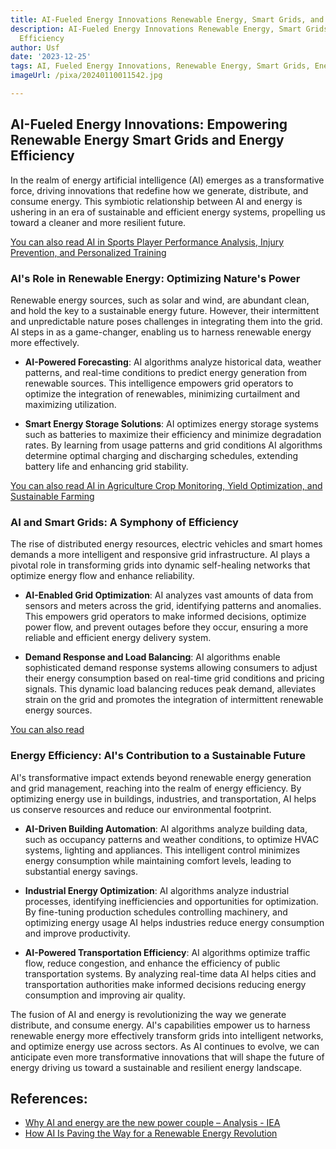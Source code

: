 ```yaml
---
title: AI-Fueled Energy Innovations Renewable Energy, Smart Grids, and Energy Efficiency
description: AI-Fueled Energy Innovations Renewable Energy, Smart Grids, and Energy
  Efficiency
author: Usf
date: '2023-12-25'
tags: AI, Fueled Energy Innovations, Renewable Energy, Smart Grids, Energy Efficiency
imageUrl: /pixa/20240110011542.jpg

---
```

## AI-Fueled Energy Innovations: Empowering Renewable Energy Smart  Grids  and  Energy Efficiency

In the realm  of energy artificial intelligence (AI) emerges as a transformative force, driving innovations that redefine how we generate, distribute, and consume energy. This symbiotic relationship between AI and energy is ushering in an era of sustainable and  efficient energy systems, propelling  us toward a cleaner and  more resilient future.

[You can also read AI in Sports Player  Performance Analysis, Injury Prevention, and Personalized Training](AI%20in%20Sports%20Player%20Performance%20Analysis%2C%20Injury%20Prevention%2C%20and%20Personalized%20Training)


### AI's Role in Renewable Energy: Optimizing Nature's Power

Renewable energy sources, such as  solar and wind, are abundant  clean, and hold the key to a sustainable energy future. However, their intermittent and unpredictable nature poses challenges in integrating them into the grid. AI steps in  as a  game-changer, enabling us to harness renewable energy more effectively.

- **AI-Powered Forecasting**:  AI algorithms analyze historical data, weather patterns, and real-time conditions to predict energy  generation  from renewable sources. This intelligence empowers grid  operators to optimize the integration of renewables, minimizing curtailment and maximizing utilization.

- **Smart Energy Storage Solutions**: AI optimizes energy storage systems such as batteries to maximize  their efficiency and minimize degradation rates. By learning from usage patterns and grid  conditions AI algorithms determine optimal charging and discharging schedules, extending battery life and enhancing grid stability.

[You can also read AI in Agriculture Crop  Monitoring, Yield Optimization, and  Sustainable Farming](AI%20in%20Agriculture%20Crop%20Monitoring%2C%20Yield%20Optimization%2C%20and%20Sustainable%20Farming)


### AI and Smart Grids: A Symphony of Efficiency

The rise of distributed energy resources, electric vehicles  and smart homes demands  a more intelligent and  responsive grid infrastructure. AI plays a pivotal role in  transforming grids  into dynamic self-healing networks that  optimize energy flow  and enhance reliability.

- **AI-Enabled  Grid Optimization**: AI analyzes vast amounts of data from sensors and meters across the grid, identifying patterns and anomalies. This empowers grid operators  to make informed decisions, optimize power flow, and prevent outages before they occur,  ensuring a more reliable and efficient  energy  delivery system.

- **Demand Response and Load Balancing**: AI algorithms enable sophisticated demand response systems allowing consumers to adjust  their energy consumption based on real-time grid conditions and pricing signals. This dynamic load  balancing reduces peak demand, alleviates strain on the grid  and promotes the integration of intermittent renewable energy sources.

[You can also read  ]()


###  Energy Efficiency:  AI's Contribution to a Sustainable Future

AI's transformative impact extends beyond renewable energy generation and  grid management, reaching  into the realm of energy efficiency. By optimizing energy  use in buildings, industries, and transportation, AI helps us conserve resources and reduce our environmental footprint.

- **AI-Driven Building  Automation**: AI algorithms analyze building data, such as occupancy patterns and weather conditions, to optimize HVAC  systems, lighting and appliances. This intelligent control minimizes energy consumption while  maintaining comfort levels, leading to substantial energy savings.

-  **Industrial Energy Optimization**: AI  algorithms analyze industrial processes, identifying inefficiencies and opportunities for optimization. By  fine-tuning production schedules  controlling machinery, and optimizing energy usage AI helps industries reduce energy  consumption and improve productivity.

- **AI-Powered Transportation Efficiency**: AI algorithms optimize traffic flow, reduce congestion,  and enhance the efficiency of public transportation systems.  By analyzing real-time data AI helps cities and transportation authorities make informed decisions  reducing energy consumption and improving  air quality.

The fusion of AI and energy is revolutionizing the way we generate distribute, and consume energy. AI's capabilities empower us to  harness renewable  energy more effectively transform grids into  intelligent networks, and optimize energy use across sectors. As AI continues to evolve,  we can anticipate  even more transformative innovations that will shape the future of energy driving us toward a sustainable and resilient energy landscape.

## References:
- [Why AI and energy are the new power couple – Analysis - IEA](https://www.iea.org/commentaries/why-ai-and-energy-are-the-new-power-couple)
- [How AI Is Paving the Way for a Renewable Energy Revolution](https://www.linkedin.com/pulse/how-ai-paving-way-renewable-energy-revolution-harun-tasci)
